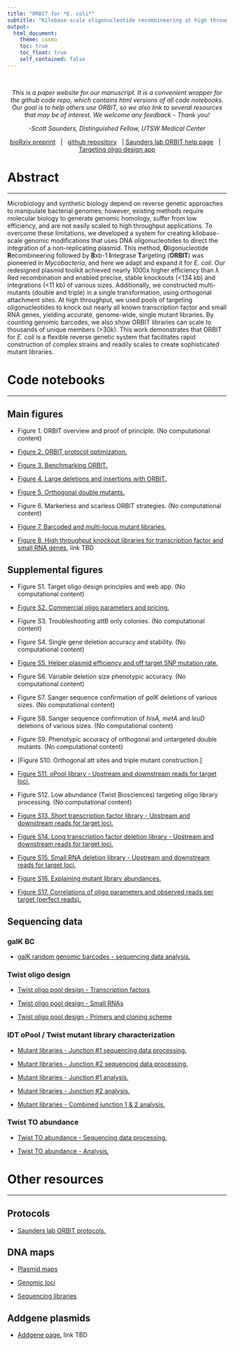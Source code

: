 ```yaml
---
title: "ORBIT for *E. coli*" 
subtitle: "Kilobase-scale oligonucleotide recombineering at high throughput and high efficiency"
output: 
  html_document:
    theme: cosmo
    toc: true
    toc_float: true
    self_contained: false
---
```


<br>

<center>

*This is a paper website for our manuscript. It is a convenient wrapper for the github code repo, which contains html versions of all code notebooks. Our goal is to help others use ORBIT, so we also link to several resources that may be of interest. We welcome any feedback - Thank you!*

*-Scott Saunders, Distinguished Fellow, UTSW Medical Center*

[bioRxiv preprint](https://www.biorxiv.org/content/10.1101/2023.06.28.546561v1)   \|   [github repository](github.com/saunders-lab/ecoli_orbit)   \| [Saunders lab ORBIT help page](https://saunderslab.org/research/ec_orbit/)   \|   [Targeting oligo design app](https://saunders-lab.shinyapps.io/ORBIT_TO_design_ecMG1655/)

</center>

# Abstract

------------------------------------------------------------------------

Microbiology and synthetic biology depend on reverse genetic approaches to manipulate bacterial genomes; however, existing methods require molecular biology to generate genomic homology, suffer from low efficiency, and are not easily scaled to high throughput applications. To overcome these limitations, we developed a system for creating kilobase-scale genomic modifications that uses DNA oligonucleotides to direct the integration of a non-replicating plasmid. This method, **O**ligonucleotide **R**ecombineering followed by **B**xb-1 **I**ntegrase **T**argeting (**ORBIT**) was pioneered in *Mycobacteria*, and here we adapt and expand it for *E. coli*. Our redesigned plasmid toolkit achieved nearly 1000x higher efficiency than λ Red recombination and enabled precise, stable knockouts (\<134 kb) and integrations (\<11 kb) of various sizes. Additionally, we constructed multi-mutants (double and triple) in a single transformation, using orthogonal attachment sites. At high throughput, we used pools of targeting oligonucleotides to knock out nearly all known transcription factor and small RNA genes, yielding accurate, genome-wide, single mutant libraries. By counting genomic barcodes, we also show ORBIT libraries can scale to thousands of unique members (\>30k). This work demonstrates that ORBIT for *E. coli* is a flexible reverse genetic system that facilitates rapid construction of complex strains and readily scales to create sophisticated mutant libraries.

# Code notebooks

------------------------------------------------------------------------

## Main figures

-   Figure 1. ORBIT overview and proof of principle. (No computational content)

-   [Figure 2. ORBIT protocol optimization.](https://saunders-lab.github.io/ecoli_orbit/code/main_figs/fig_2_protocol_optimization.html)

-   [Figure 3. Benchmarking ORBIT.](https://saunders-lab.github.io/ecoli_orbit/code/main_figs/fig_3_gold_stds.html)

-   [Figure 4. Large deletions and insertions with ORBIT.](https://saunders-lab.github.io/ecoli_orbit/code/main_figs/fig_4_sizes.html)

-   [Figure 5. Orthogonal double mutants.](https://saunders-lab.github.io/ecoli_orbit/code/main_figs/fig_5_multi_orbit.html)

-   Figure 6. Markerless and scarless ORBIT strategies. (No computational content)

-   [Figure 7. Barcoded and multi-locus mutant libraries.](https://saunders-lab.github.io/ecoli_orbit/code/main_figs/fig_7_BC_oPool.html)

-   [Figure 8. High throughput knockout libraries for transcription factor and small RNA genes.](TBD) link TBD

## Supplemental figures

-   Figure S1. Target oligo design principles and web app. (No computational content)

-   [Figure S2. Commercial oligo parameters and pricing.](https://saunders-lab.github.io/ecoli_orbit/code/supp_figs/supplement_protocol_optimization.html)

-   Figure S3. Troubleshooting attB only colonies. (No computational content)

-   Figure S4. Single gene deletion accuracy and stability. (No computational content)

-   [Figure S5. Helper plasmid efficiency and off target SNP mutation rate.](https://saunders-lab.github.io/ecoli_orbit/code/supp_figs/supp_mutation_rate.html)

-   Figure S6. Variable deletion size phenotypic accuracy. (No computational content)

-   Figure S7. Sanger sequence confirmation of *galK* deletions of various sizes. (No computational content)

-   Figure S8. Sanger sequence confirmation of *hisA, metA* and *leuD* deletions of various sizes. (No computational content)

-   Figure S9. Phenotypic accuracy of orthogonal and untargeted double mutants. (No computational content)

-   [Figure S10. Orthogonal att sites and triple mutant construction.]

-   [Figure S11. oPool library - Upstream and downstream reads for target loci.](https://saunders-lab.github.io/ecoli_orbit/code/supp_figs/mut_lib_grids.html)

-   Figure S12. Low abundance (Twist Biosciences) targeting oligo library processing. (No computational content)

-   [Figure S13. Short transcription factor library - Upstream and downstream reads for target loci.](https://saunders-lab.github.io/ecoli_orbit/code/supp_figs/mut_lib_grids.html)

-   [Figure S14. Long transcription factor deletion library - Upstream and downstream reads for target loci.](https://saunders-lab.github.io/ecoli_orbit/code/supp_figs/mut_lib_grids.html)

-   [Figure S15. Small RNA deletion library - Upstream and downstream reads for target loci.](https://saunders-lab.github.io/ecoli_orbit/code/supp_figs/mut_lib_grids.html)

-   [Figure S16. Explaining mutant library abundances.](https://saunders-lab.github.io/ecoli_orbit/code/supp_figs/supp_twist_lib.html)

-   [Figure S17. Correlations of oligo parameters and observed reads per target (perfect reads).](https://saunders-lab.github.io/ecoli_orbit/code/supp_figs/supp_twist_lib.html)

## Sequencing data

### galK BC

-   [galK random genomic barcodes - sequencing data analysis.](https://saunders-lab.github.io/ecoli_orbit/code/seq_data_processing/galK_BC_16N/galK_BC_16N_processing_analysis.html)

### Twist oligo design

-   [Twist oligo pool design - Transcription factors](https://saunders-lab.github.io/ecoli_orbit/code/twist_oligo_design/twist_orbit_TF_deletion.html)

-   [Twist oligo pool design - Small RNAs](https://saunders-lab.github.io/ecoli_orbit/code/twist_oligo_design/twist_orbit_small_RNA_deletion.html)

-   [Twist oligo pool design - Primers and cloning scheme](https://saunders-lab.github.io/ecoli_orbit/code/twist_oligo_design/twist_orbit_cloning_scheme.html)

### IDT oPool / Twist mutant library characterization

-   [Mutant libraries - Junction #1 sequencing data processing.](https://saunders-lab.github.io/ecoli_orbit/code/seq_data_processing/left_side_TO_libs_processing.html)

-   [Mutant libraries - Junction #2 sequencing data processing.](https://saunders-lab.github.io/ecoli_orbit/code/seq_data_processing/right_side_TO_libs_processing.html)

-   [Mutant libraries - Junction #1 analysis.](https://saunders-lab.github.io/ecoli_orbit/code/seq_data_processing/left_side_TO_libs_analysis.html)

-   [Mutant libraries - Junction #2 analysis.](https://saunders-lab.github.io/ecoli_orbit/code/seq_data_processing/right_side_TO_libs_analysis.html)

-   [Mutant libraries - Combined junction 1 & 2 analysis.](https://saunders-lab.github.io/ecoli_orbit/code/seq_data_processing/upstream_downstream_combined_analysis.html)

### Twist TO abundance

-   [Twist TO abundance - Sequencing data processing.](https://saunders-lab.github.io/ecoli_orbit/code/seq_data_processing/TO_abundance/TO_abundance_processing.html)

-   [Twist TO abundance - Analysis.](https://saunders-lab.github.io/ecoli_orbit/code/seq_data_processing/TO_abundance/TO_abundance_analysis.html)

# Other resources

------------------------------------------------------------------------

## Protocols

-   [Saunders lab ORBIT protocols.](saunderslab.org/research/ec_orbit/protocols)

## DNA maps

-   [Plasmid maps](https://github.com/saunders-lab/ecoli_orbit/tree/main/data/DNA_maps/plasmids)

-   [Genomic loci](https://github.com/saunders-lab/ecoli_orbit/tree/main/data/DNA_maps/genomic_loci)

-   [Sequencing libraries](https://github.com/saunders-lab/ecoli_orbit/tree/main/data/DNA_maps/sequencing_libraries)


## Addgene plasmids

-   [Addgene page.](TBD) link TBD
